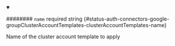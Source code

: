 
<details className="config-field" data-expandable="false" open>
<summary>

######## `name` <span className="config-field-required" data-required="false">required</span> <span className="config-field-type">string</span> <span className="config-field-default"></span> <span className="config-field-enum"></span> {#status-auth-connectors-google-groupClusterAccountTemplates-clusterAccountTemplates-name}

Name of the cluster account template to apply

</summary>



</details>
